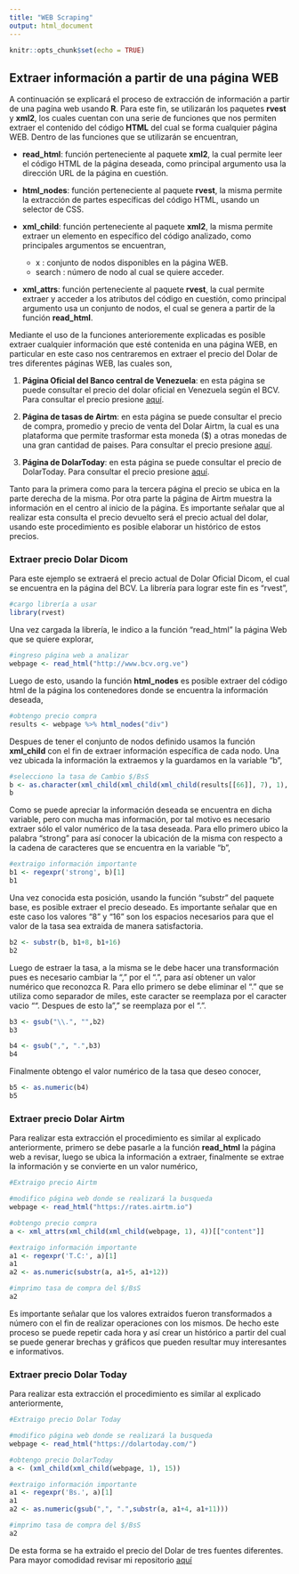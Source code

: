 ```yaml
---
title: "WEB Scraping"
output: html_document
---
```


```r
knitr::opts_chunk$set(echo = TRUE)
```

## Extraer información a partir de una página WEB

A continuación se explicará el proceso de extracción de información a partir de una pagína web usando **R**. Para este fin, se utilizarán los paquetes **rvest** y **xml2**, los cuales cuentan con una serie de funciones que nos permiten extraer el contenido del código **HTML** del cual se forma cualquier página WEB. Dentro de las funciones que se utilizarán se encuentran,

* **read_html**: función perteneciente al paquete **xml2**, la cual permite leer el código HTML de la página deseada, como principal argumento usa la dirección URL de la página en cuestión.

* **html_nodes**: función perteneciente al paquete **rvest**, la misma permite la extracción de partes específicas del código HTML, usando un selector de CSS.

* **xml_child**: función perteneciente al paquete **xml2**, la misma permite extraer un elemento en específico del código analizado, como principales argumentos se encuentran,

  * x : conjunto de nodos disponibles en la página WEB.
  * search : número de nodo al cual se quiere acceder.

* **xml_attrs**: función perteneciente al paquete **rvest**, la cual permite extraer y acceder a los atributos del código en cuestión, como principal argumento usa un conjunto de nodos, el cual se genera a partir de la función **read_html**.

Mediante el uso de la funciones anterioremente explicadas es posible extraer cualquier información que esté contenida en una página WEB, en particular en este caso nos centraremos en extraer el precio del Dolar de tres diferentes páginas WEB, las cuales son,

1) **Página Oficial del Banco central de Venezuela**: en esta página se puede consultar el precio del dolar oficial en Venezuela según el BCV. Para consultar el precio presione <a href="http://www.bcv.org.ve" target="_blank">aquí</a>.

2) **Página de tasas de Airtm**: en esta página se puede consultar el precio de compra, promedio y precio de venta del Dolar Airtm, la cual es una plataforma que permite trasformar esta moneda ($) a otras monedas de una gran cantidad de paises. Para consultar el precio presione <a href="https://rates.airtm.io" target="_blank">aquí</a>.

3) **Página de DolarToday**: en esta página se puede consultar el precio de DolarToday. Para consultar el precio presione <a href="https://dolartoday.com/" target="_blank">aquí</a>.

Tanto para la primera como para la tercera página el precio se ubica en la parte derecha de la misma. Por otra parte la página de Airtm muestra la información en el centro al inicio de la página. Es importante señalar que al realizar esta consulta el precio devuelto será el precio actual del dolar, usando este procedimiento es posible elaborar un histórico de estos precios.

### Extraer precio Dolar Dicom

Para este ejemplo se extraerá el precio actual de Dolar Oficial Dicom, el cual se encuentra en la página del BCV. La librería para lograr este fin es "rvest",

```r
#cargo librería a usar
library(rvest)

```

Una vez cargada la librería, le indico a la función "read_html" la página Web que se quiere explorar,

```r
#ingreso página web a analizar
webpage <- read_html("http://www.bcv.org.ve")

```

Luego de esto, usando la función **html_nodes** es posible extraer del código html de la página los contenedores donde se encuentra la información deseada,

```r
#obtengo precio compra 
results <- webpage %>% html_nodes("div")
```

Despues de tener el conjunto de nodos definido usamos la función **xml_child** con el fin de extraer información específica de cada nodo. Una vez ubicada la información la extraemos y la guardamos en la variable "b",

```r
#selecciono la tasa de Cambio $/BsS
b <- as.character(xml_child(xml_child(xml_child(results[[66]], 7), 1), 1))
b
```

Como se puede apreciar la información deseada se encuentra en dicha variable, pero con mucha mas información, por tal motivo es necesario extraer sólo el valor numérico de la tasa deseada. Para ello primero ubico la palabra "strong" para así conocer la ubicación de la misma con respecto a la cadena de caracteres que se encuentra en la variable "b",

```r
#extraigo información importante
b1 <- regexpr('strong', b)[1]
b1
```

Una vez conocida esta posición, usando la función "substr" del paquete base, es posible extraer el precio deseado. Es importante señalar que en este caso los valores "8" y "16" son los espacios necesarios para que el valor de la tasa sea extraida de manera satisfactoria.


```r
b2 <- substr(b, b1+8, b1+16)
b2
```

Luego de estraer la tasa, a la misma se le debe hacer una transformación pues es necesario cambiar la "," por el ".", para así obtener un valor numérico que reconozca R. Para ello primero se debe eliminar el "." que se utiliza como separador de miles, este caracter se reemplaza por el caracter vacio "". Despues de esto la "," se reemplaza por el ".".


```r
b3 <- gsub("\\.", "",b2)
b3
```

```r
b4 <- gsub(",", ".",b3)
b4
```

Finalmente obtengo el valor numérico de la tasa que deseo conocer,

```r
b5 <- as.numeric(b4)
b5
```

### Extraer precio Dolar Airtm

Para realizar esta extracción el procedimiento es similar al explicado anteriormente, primero se debe pasarle a la función **read_html** la página web a revisar, luego se ubica la información a extraer, finalmente se extrae la información y se convierte en un valor numérico,

```r
#Extraigo precio Airtm

#modifico página web donde se realizará la busqueda
webpage <- read_html("https://rates.airtm.io")

#obtengo precio compra 
a <- xml_attrs(xml_child(xml_child(webpage, 1), 4))[["content"]]

#extraigo información importante
a1 <- regexpr('T.C:', a)[1]
a1
a2 <- as.numeric(substr(a, a1+5, a1+12))

#imprimo tasa de compra del $/BsS
a2
```

Es importante señalar que los valores extraidos fueron transformados a número con el fin de realizar operaciones con los mismos. De hecho este proceso se puede repetir cada hora y así crear un histórico a partir del cual se puede generar brechas y gráficos que pueden resultar muy interesantes e informativos.

### Extraer precio Dolar Today

Para realizar esta extracción el procedimiento es similar al explicado anteriormente, 

```r
#Extraigo precio Dolar Today

#modifico página web donde se realizará la busqueda
webpage <- read_html("https://dolartoday.com/")

#obtengo precio DolarToday 
a <- (xml_child(xml_child(webpage, 1), 15))

#extraigo información importante
a1 <- regexpr('Bs.', a)[1]
a1
a2 <- as.numeric(gsub(",", ".",substr(a, a1+4, a1+11)))

#imprimo tasa de compra del $/BsS
a2
```



De esta forma se ha extraido el precio del Dolar de tres fuentes diferentes. Para mayor comodidad revisar mi repositorio <a href="https://github.com/Fr3ddy1/Web-scrapping-en-R" target="_blank">aquí</a>